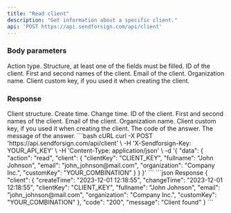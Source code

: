 ```yaml
---
title: "Read client"
description: "Get information about a specific client."
api: 'POST https://api.sendforsign.com/api/client'
---
```


### Body parameters

<ParamField body="data" type="object" required>

  <Expandable title="child attribute">

<ParamField body="action" type="string" required>
  Action type.
</ParamField>

<ParamField body="client" type="object" required>
  Structure, at least one of the fields must be filled.

  <Expandable title="child attribute">

  <ParamField body="clientKey" type="string">
    ID of the client.  
  </ParamField>

  <ParamField body="fullname" type="string">
    First and second names of the client.  
  </ParamField>

  <ParamField body="email" type="string">
    Email of the client.  
  </ParamField>

  <ParamField body="organization" type="string">
    Organization name.  
  </ParamField>

  <ParamField body="customKey" type="string">
    Client custom key, if you used it when creating the client.
  </ParamField>

  </Expandable>

</ParamField>

  </Expandable>

</ParamField>

### Response

  <ResponseField name="client">
    Client structure.

  <Expandable title="child attribute">

  <ResponseField name="createTime" type="string">
    Create time.
  </ResponseField>

  <ResponseField name="changeTime" type="string">
    Change time.
  </ResponseField>

  <ResponseField name="clientKey" type="string">
    ID of the client.
  </ResponseField>

  <ResponseField name="fullname" type="string">
    First and second names of the client.
  </ResponseField>

  <ResponseField name="email" type="string">
    Email of the client.
  </ResponseField>

  <ResponseField name="organization" type="string">
    Organization name.
  </ResponseField>

  <ResponseField name="customKey" type="string">
    Client custom key, if you used it when creating the client.
  </ResponseField>

  </Expandable>

  </ResponseField>

<ResponseField name="code" type="string">
  The code of the answer.
</ResponseField>

<ResponseField name="message" type="string">
  The message of the answer.
</ResponseField>

<RequestExample>
```bash cURL
curl -X POST 'https://api.sendforsign.com/api/client' \
     -H 'X-Sendforsign-Key: YOUR_API_KEY' \
     -H 'Content-Type: application/json' \
     -d '{ 
		  "data": {
				   "action": "read",
				   "client": {
							  "clientKey": "CLIENT_KEY",
							  "fullname": "John Johnson",
							  "email": "john_johnson@mail.com",
							  "organization": "Company Inc.",
							  "customKey": "YOUR_COMBINATION"
						     }
				  }
       }'
```
</RequestExample>

<ResponseExample>
```json Response
	{
       "client": {
                "createTime": "2023-12-01 12:18:55",
				"changeTime": "2023-12-01 12:18:55",
                "clientKey": "CLIENT_KEY", 
				"fullname": "John Johnson",
    		    "email": "john_johnson@mail.com",
				"organization": "Company Inc.",
				"customKey": "YOUR_COMBINATION"
		},
       "code": "200",
       "message": "Client found"
    } 
```
</ResponseExample>
